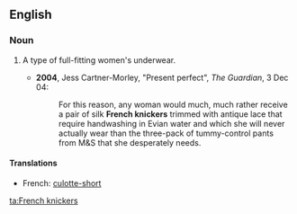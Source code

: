 ==English==
{{wikipedia}}
===Noun===
{{en-plural-noun|[[French]] [[knickers]]}}

# {{UK}} A type of full-fitting women's underwear.
#*'''2004''', Jess Cartner-Morley, "Present perfect", ''The Guardian'', 3 Dec 04:
#*:For this reason, any woman would much, much rather receive a pair of silk '''French knickers''' trimmed with antique lace that require handwashing in Evian water and which she will never actually wear than the three-pack of tummy-control pants from M&S that she desperately needs. 

====Translations====
*French: [[culotte-short]] {{f}}

[[ta:French knickers]]